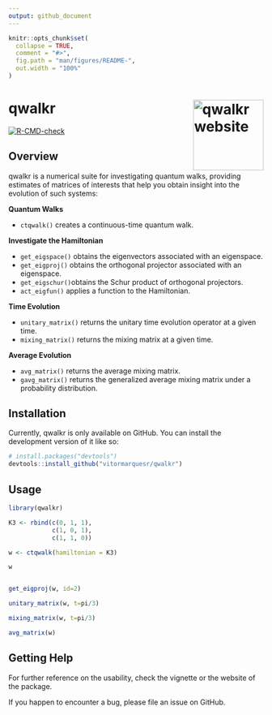 ```yaml
---
output: github_document
---
```


<!-- README.md is generated from README.Rmd. Please edit that file -->

```r
knitr::opts_chunk$set(
  collapse = TRUE,
  comment = "#>",
  fig.path = "man/figures/README-",
  out.width = "100%"
)
```

# qwalkr <a href="https://vitormarquesr.github.io/qwalkr/"><img src="man/figures/logo.png" align="right" height="139" alt="qwalkr website" /></a>

<!-- badges: start -->
[![R-CMD-check](https://github.com/vitormarquesr/qwalkr/actions/workflows/R-CMD-check.yaml/badge.svg)](https://github.com/vitormarquesr/qwalkr/actions/workflows/R-CMD-check.yaml)
<!-- badges: end -->

## Overview 

qwalkr is a numerical suite for investigating quantum walks, providing estimates of matrices of interests that help you obtain insight into the evolution of such systems:

**Quantum Walks**

* `ctqwalk()` creates a continuous-time quantum walk.

**Investigate the Hamiltonian**

* `get_eigspace()` obtains the eigenvectors associated with an eigenspace.
* `get_eigproj()` obtains the orthogonal projector associated with an eigenspace.
* `get_eigschur()`obtains the Schur product of orthogonal projectors.
* `act_eigfun()` applies a function to the Hamiltonian.

**Time Evolution**

* `unitary_matrix()` returns the unitary time evolution operator at a given time.
* `mixing_matrix()` returns the mixing matrix at a given time.

**Average Evolution**

* `avg_matrix()` returns the average mixing matrix.
* `gavg_matrix()` returns the generalized average mixing matrix under a probability distribution.

## Installation

Currently, qwalkr is only available on GitHub. You can install the development version of it like so:

```r
# install.packages("devtools")
devtools::install_github("vitormarquesr/qwalkr")
```

## Usage

```r
library(qwalkr)

K3 <- rbind(c(0, 1, 1),
            c(1, 0, 1),
            c(1, 1, 0))

w <- ctqwalk(hamiltonian = K3)

w


get_eigproj(w, id=2)

unitary_matrix(w, t=pi/3)

mixing_matrix(w, t=pi/3)

avg_matrix(w)

```
## Getting Help

For further reference on the usability, check the vignette or the website of the package.

If you happen to encounter a bug, please file an issue on GitHub.



